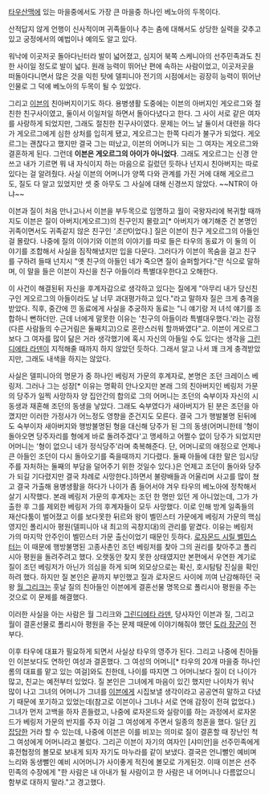 [[타우산맥]]에 있는 마을중에서도 가장 큰 마을중 하나인 베노아의 두목이다.

산적답지 않게 언행이 신사적이며 귀족들이나 추는 춤에 대해서도 상당한 실력을 갖추고 있고 궁정에서의 예법이나 예의도 알고 있다.

워낙에 이곳저곳 돌아다닌터라 발이 넓어졌고, 심지어 북쪽 스케니아의 선주민족과도 친한 사이일 정도로 발이 넓다. 원래 능력이 뛰어난 편에 속하는 사람이었고, 이곳저곳을 떠돌아다니면서 많은 것을 익힌 탓에 델피니아 전기의 시점에서는 굉장히 능력이 뛰어난 인물로 그 덕에 베노아의 두목이 될 수 있었다.

그리고 [[이븐]]의 친아버지이기도 하다.
용병생활 도중에는 이븐의 아버지인 게오르그와 절친한 친구사이였고, 둘이서 이일저일 하면서 돌아다녔다고 한다. 그 사이 서로 같은 여자를 사랑하게 되었지만, 그래도 절친한 친구사이였다. 문제는 어느 날 둘이서 대련을 하다가 게오르그에게 심한 상처를 입히게 됐고, 게오르그는 한쪽 다리가 불구가 되었다. 게오르그는 괜찮다고 했지만 결국 그는 떠났고, 이븐의 어머니가 되는 그 여자는 게오르그와 결혼하게 된다.
그런데 '''이븐은 게오르그의 아이가 아니었다'''. 그래도 게오르그는 신경 안쓰고 내가 기르면 뭐 내 자식이지 하는 마음으로 길렀던 듯하나 넌지시 친아버지는 따로 있다는 걸 알려줬다. 사실 이븐의 어머니가 양쪽 다와 관계를 가진 거에 대해 게오르그도, 질도 다 알고 있었지만 셋 중 아무도 그 사실에 대해 신경쓰지 않았다. ~~NTR이 아냐~~

이븐과 질이 처음 만나고나서 이븐을 부두목으로 임명하고 월이 국왕자리에 복귀할 때까지도 이븐은 질이 아버지(게오르그)의 친구인지 몰랐고[* 아버지가 얘기해준 건 본명인 귀족이면서도 귀족같지 않은 친구인 '''조던''이었다.] 질은 이븐이 친구 게오르그의 아들인 걸 몰랐다. 나중에 질의 이야기와 이븐의 이야기를 따로 들은 타우의 동료가 이 둘의 이야기를 조합해서 사실을 짐작해냈지만 입을 다문다. 그러다가 이븐이 목숨을 걸고 친구를 구하려 들때 넌지시 "옛 친구의 아들인 네가 죽으면 질이 슬퍼할거다."란 식으로 말하며, 이 말을 들은 이븐이 자신을 친구 아들이라 특별대우한다고 오해한다.

이 사건이 해결된뒤 자신을 후계자감으로 생각하고 있다는 질에게 "아무리 내가 당신친구인 게오르그의 아들이라도 날 너무 과대평가하고 있다."라고 말하자 질은 크게 충격을 받았다. 직후, 중간에 낀 동료에게 사실을 추궁하자 동료는 "니 얘기랑 저 녀석 얘기를 조합하니 뻔하더만. 근데 너에게 말못한 이유는 '친구의 아들이라 특별대우했다.'라는 감정(다른 사람들의 수근거림은 둘째치고)으로 혼란스러워 할까봐였다"고. 이븐이 게오르그보다 그 여자를 많이 닮은 거라 생각했기에 혹시 자신의 아들일 수도 있다는 생각을 [[그린디에타 라덴]]이 지적해줄 때까지 하지 않았던 듯하다. 그래서 알고 나서 꽤 크게 충격받았지만, 그래도 내색을 하지는 않았다. 

사실은 델피니아의 명문가 중 하나인 베링저 가문의 후계자로, 본명은 조던 크레이스 베링저. 그러나 그는 성장[* 이유는 명확히 안나오지만 본래 그의 친아버지인 베링저 가문의 당주가 일찍 사망하자 양 집안간의 합의로 그의 어머니는 조던의 숙부이자 자신의 시동생과 재혼해 조던의 동생을 낳았다. 그래도 숙부였다가 새아버지가 된 분은 조던을 아꼈지만 이러한 가정사가 어느정도 영향을 준건지도 모른다. 결국 그가 행발불명 된뒤에도 숙부이자 새아버지와 행방불명된 형을 대신해 당주가 된 그의 동생(어머니한테 '형이 돌아오면 당주자리를 형에게 바로 돌려주겠다'고 맹세하고 어쩔수 없이 당주가 되었지만 어머니는 '형이 없으니 네가 정식당주'라며 축복해준다. 단, 어머니로의 애정으로 언제나 큰 아들인 조던이 다시 돌아오기를 죽을때까지 기다렸다. 둘째 아들에 대한 말은 임시당주를 자처하는 둘째의 부담을 덜어주기 위한 것일수 있다.)은 언제고 조던이 돌아와 당주가 되길 기다렸지만 결국 차례로 사망한다.]하면서 불량배들과 어울리며 사고를 많이 쳤고 결국 가출해 용병생활을 하다가 나이가 좀 들어서야 겨우 타우의 베노아에 정착해서 살기 시작했다.
본래 베링저 가문의 후계자는 조던 한 명만 있던 게 아니었는데, 그가 가출한 후 그를 제외한 베링저 가의 후계자들이 모두 사망했다. 이로 인해 방계 일족들의 재산다툼이 벌어졌고 이를 보다못한 뒤르와 왕이 벨민스터 가문에게 베링저 가문의 핵심영지인 폴리시아 평원(델피니아 내 최고의 곡창지대)의 관리를 맡겼다. 이유는 베링저 가의 마지막 안주인이 벨민스터 가문 출신이었기 때문인 듯하다.
[[로자몬드 시릴 벨민스터]]는 이 때문에 행방불명된 고종사촌인 조던 베링저를 찾아 그의 권리를 찾아주고 폴리시아 평원을 돌려주려고 했다. 오랫동안 찾지 못한 상태였지만 본편에서 우연한 계기로 질이 조던 베링저가 아닌가 의심을 하게 되며 외모상으로는 확신, 호시탐탐 진실을 확인하려 했다. 하지만 질 본인은 끝까지 부인했고 질과 로자몬드 사이에 끼여 난감해하던 국왕 [[월 그리크]]는 훗날 질의 친아들인 이븐에게 결혼선물 명목으로 폴리시아 평원을 주는 것으로 이 문제를 해결했다.
 
이러한 사실을 아는 사람은 월 그리크와 [[그린디에타 라덴]], 당사자인 이븐과 질, 그리고 월이 결혼선물로 폴리시아 평원을 주는 문제 때문에 이야기해줘야 했던 [[도라 장군]]이 전부다.

이후 타우에 대표가 필요하게 되면서 사실상 타우의 영주가 된다. 
그리고 나중에 친아들인 이븐보다도 연하인 여성과 결혼했다. 그 여성의 어머니[* 타우의 20개 마을중 하나인 롬의 대표를 맡고 있는 여걸]와도 친한데, 나이를 따지면 그 어머니보다 질이 더 나이가 많고, 친교는 예전부터 있었다. 질 본인은 그녀에게 마음이 있긴 했지만 나이차가 워낙 많이 나고 그녀의 어머니가 그녀를 [[이븐]]에게 시집보낼 생각이라고 공공연히 말하고 다녔기 때문에 포기하고 있었는데(참고로 이븐이나 그녀나 서로 연애 감정이 전혀 없었다.) 그녀가 먼저 고백을 하자 흔들렸고, 나중에 로자몬드와 실랑이를 하는 과정에서 로자몬드가 베링저 가문의 반지를 주자 이걸 그 여성에게 주면서 일종의 청혼을 했다. 일단 [[키잡]]당한 거라 할 수 있는데, 나중에 이븐은 이를 비꼬는 의미로 질이 결혼할 때 장난인 척 그 여성에게 어머니라고 불렀다. 그리곤 이븐이 자기의 여자인 [샤미안]을 선주민족에게 휴전협정의 볼모로 보내게 되자 자기도 마누라를 같이 보냈다. 결국은 언니뻘인 예비며느리와 동생뻘인 예비 시어머니가 사이좋게 적진에 볼모로 가게된것. 이때 이븐은 선주민족의 수장에게 "한 사람은 내 아내가 될 사람이고 한 사람은 내 어머니나 다름없으니 함부로 대하지 말라."고 경고했다.
